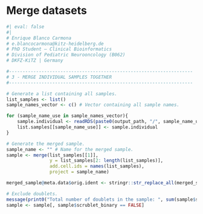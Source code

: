 #  Merge datasets {.unnumbered}

```r
#| eval: false
#| 
# Enrique Blanco Carmona
# e.blancocarmona@kitz-heidelberg.de
# PhD Student – Clinical Bioinformatics
# Division of Pediatric Neurooncology (B062)
# DKFZ-KiTZ | Germany

#--------------------------------------------------------------------
# 3 - MERGE INDIVIDUAL SAMPLES TOGETHER
#--------------------------------------------------------------------

# Generate a list containing all samples.
list_samples <- list()
sample_names_vector <- c() # Vector containing all sample names.

for (sample_name_use in sample_names_vector){
	sample.individual <- readRDS(paste0(output_path, "/", sample_name_use, "_after_QC.rds"))
	list.samples[[sample_name_use]] <- sample.individual
}

# Generate the merged sample.
sample_name <- "" # Name for the merged sample.
sample <- merge(list_samples[[1]],
		        y = list_samples[2: length(list_samples)],
		        add.cell.ids = names(list_samples),
		        project = sample_name)

merged_sample@meta.data$orig.ident <- stringr::str_replace_all(merged_sample@meta.data$orig.ident, "\\.", "-")

# Exclude doublets.
message(print0("Total number of doublets in the sample: ", sum(sample$scrublet_binary)))
sample <- sample[, sample$scrublet_binary == FALSE]
```

